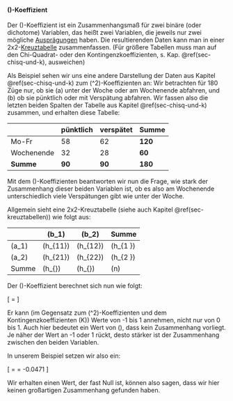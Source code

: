 #### \(\phi\)-Koeffizient

Der \(\phi\)-Koeffizient ist ein Zusammenhangsmaß für zwei binäre (oder dichotome) Variablen, das heißt zwei Variablen, die jeweils nur zwei mögliche [Ausprägungen](#sec-ggsm) haben. Die resultierenden Daten kann man in einer 2x2-[Kreuztabelle](#sec-kreuztabellen) zusammenfassen. (Für größere Tabellen muss man auf den Chi-Quadrat- oder den Kontingenzkoeffizienten, s. Kap. \@ref(sec-chisq-und-k), ausweichen)

Als Beispiel sehen wir uns eine andere Darstellung der Daten aus Kapitel \@ref(sec-chisq-und-k) zum \(\chi^2\)-Koeffizienten an: Wir betrachten für 180 Züge nur, ob sie (a) unter der Woche oder am Wochenende abfahren, und (b) ob sie pünktlich oder mit Verspätung abfahren. Wir fassen also die letzten beiden Spalten der Tabelle aus Kapitel \@ref(sec-chisq-und-k) zusammen, und erhalten diese Tabelle:

|            | pünktlich | verspätet | Summe   |
| ---------- | --------- | --------- | ------- |
| Mo-Fr      | 58        | 62        | **120** |
| Wochenende | 32        | 28        | **60**  |
| **Summe**  | **90**    | **90**    | **180** |

Mit dem \(\phi\)-Koeffizienten beantworten wir nun die Frage, wie stark der Zusammenhang dieser beiden Variablen ist, ob es also am Wochenende unterschiedlich viele Verspätungen gibt wie unter der Woche.

Allgemein sieht eine 2x2-Kreuztabelle (siehe auch Kapitel \@ref(sec-kreuztabellen)) wie folgt aus:

|         | \(b_1\)         | \(b_2\)         | Summe           |
| ------- | --------------- | --------------- | --------------- |
| \(a_1\) | \(h_{11}\)      | \(h_{12}\)      | \(h_{1 \cdot}\) |
| \(a_2\) | \(h_{21}\)      | \(h_{22}\)      | \(h_{2 \cdot}\) |
| Summe   | \(h_{\cdot 1}\) | \(h_{\cdot 2}\) | \(n\)           |

Der \(\phi\)-Koeffizient berechnet sich nun wie folgt:

\[ \phi = \frac{h_{11}\cdot h_{22} - h_{12}\cdot h_{21}}{\sqrt{h_{1 \cdot} \cdot h_{2 \cdot} \cdot h_{\cdot 1} \cdot h_{\cdot 2} }} \]

Er kann (im Gegensatz zum \(\chi^2\)-Koeffizienten und dem Kontingenzkoeffizienten \(K\)) Werte von -1 bis 1 annehmen, nicht nur von 0 bis 1. Auch hier bedeutet ein Wert von \(\phi=0\), dass kein Zusammenhang vorliegt. Je näher der Wert an -1 oder 1 rückt, desto stärker ist der Zusammenhang zwischen den beiden Variablen.

In unserem Beispiel setzen wir also ein:

\[ \phi = \frac{58 \cdot 28 - 62 \cdot 32}{\sqrt{120 \cdot 60 \cdot 90 \cdot 90}} = -0.0471 \]

Wir erhalten einen Wert, der fast Null ist, können also sagen, dass wir hier keinen großartigen Zusammenhang gefunden haben.